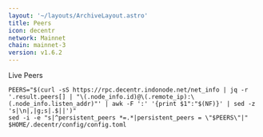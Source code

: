 ```yaml
---
layout: '~/layouts/ArchiveLayout.astro'
title: Peers
icon: decentr
network: Mainnet
chain: mainnet-3
version: v1.6.2
---
```


Live Peers 

```
PEERS="$(curl -sS https://rpc.decentr.indonode.net/net_info | jq -r '.result.peers[] | "\(.node_info.id)@\(.remote_ip):\(.node_info.listen_addr)"' | awk -F ':' '{print $1":"$(NF)}' | sed -z 's|\n|,|g;s|.$||')"
sed -i -e "s|^persistent_peers *=.*|persistent_peers = \"$PEERS\"|" $HOME/.decentr/config/config.toml
```
